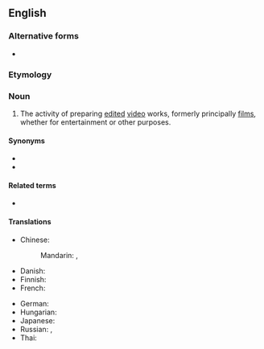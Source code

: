 {{also|film making}}
==English==

===Alternative forms===
* {{l|en|film making}}

===Etymology===
{{compound|en|film|making}}

===Noun===
{{en-noun|-|s}}

# The activity of preparing [[edited]] [[video]] works, formerly principally [[films]], whether for entertainment or other purposes.

====Synonyms====
* {{l|en|moviemaking}}
* {{l|en|seventh art}}

====Related terms====
* {{l|en|filmmaker}}

====Translations====
{{trans-top|the production of movies}}
* Chinese:
*: Mandarin: {{t+|cmn|電影製作|sc=Hani}}, {{t+|cmn|电影制作|tr=diànyǐng zhìzuò|sc=Hani}}
* Danish: {{t|da|filmproduktion|c}}
* Finnish: {{t|fi|[[elokuva|elokuvan]] [[tekeminen]]}}
* French: {{t+|fr|réalisation|f}} {{qualifier|cinématographique}}
{{trans-mid}}
* German: {{t|de|Filmemachen|n}}
* Hungarian: {{t+|hu|filmgyártás}}
* Japanese: {{t|ja|映画制作|tr=えいがせいさく, eiga seisaku|sc=Jpan}}
* Russian: {{t+|ru|кинопроизво́дство|n}}, {{t+|ru|кино́|n}} {{qualifier|cinema}}
* Thai: {{t|th|การผลิตภาพยนตร์}}
{{trans-bottom}}